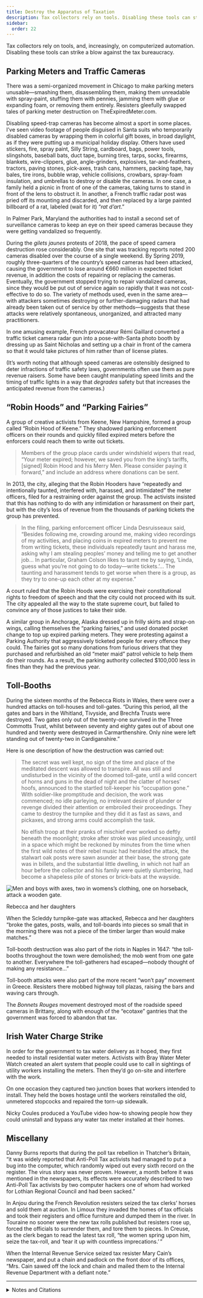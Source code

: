 ```yaml
---
title: Destroy the Apparatus of Taxation
description: Tax collectors rely on tools. Disabling these tools can strike a blow against the tax bureaucracy.
sidebar:
  order: 22
---
```


Tax collectors rely on tools, and, increasingly, on computerized automation.
Disabling these tools can strike a blow against the tax bureaucracy.

## <Badge text="Example" size="medium" /> Parking Meters and Traffic Cameras

There was a semi-organized movement in Chicago to make parking meters unusable—smashing them, disassembling them, making them unreadable with spray-paint, stuffing them with pennies, jamming them with glue or expanding foam, or removing them entirely.
Resisters gleefully swapped tales of parking meter destruction on TheExpiredMeter.com.

Disabling speed-trap cameras has become almost a sport in some places.
I’ve seen video footage of people disguised in Santa suits who temporarily disabled cameras by wrapping them in colorful gift boxes, in broad daylight, as if they were putting up a municipal holiday display.
Others have used stickers, fire, spray paint, Silly String, cardboard, bags, power tools, slingshots, baseball bats, duct tape, burning tires, tarps, socks, firearms, blankets, wire-clippers, glue, angle-grinders, explosives, tar-and-feathers, tractors, paving stones, pick-axes, trash cans, hammers, packing tape, hay bales, tire irons, bubble wrap, vehicle collisions, crowbars, spray-foam insulation, and umbrellas to destroy or disable the cameras.
In one case, a family held a picnic in front of one of the cameras, taking turns to stand in front of the lens to obstruct it.
In another, a French traffic radar post was pried off its mounting and discarded, and then replaced by a large painted billboard of a rat, labeled (wait for it) “<i lang="fr">rat d’art</i>.”

In Palmer Park, Maryland the authorities had to install a second set of surveillance cameras to keep an eye on their speed cameras because they were getting vandalized so frequently.

During the <i lang="fr">gilets jaunes</i> protests of 2018, the pace of speed camera destruction rose considerably.
One site that was tracking reports noted 200 cameras disabled over the course of a single weekend.
By Spring 2019, roughly three-quarters of the country’s speed cameras had been attacked, causing the government to lose around €660 million in expected ticket revenue, in addition the costs of repairing or replacing the cameras.
Eventually, the government stopped trying to repair vandalized cameras, since they would be put out of service again so rapidly that it was not cost-effective to do so.
The variety of methods used, even in the same area—with attackers sometimes destroying or further-damaging radars that had already been taken out of service by other methods—suggests that these attacks were relatively spontaneous, unorganized, and attracted many practitioners.

In one amusing example, French provacateur Rémi Gaillard converted a traffic ticket camera radar gun into a pose-with-Santa photo booth by dressing up as Saint Nicholas and setting up a chair in front of the camera so that it would take pictures of him rather than of license plates.

(It’s worth noting that although speed cameras are ostensibly designed to deter infractions of traffic safety laws, governments often use them as pure revenue raisers.
Some have been caught manipulating speed limits and the timing of traffic lights in a way that <em>degrades</em> safety but that increases the anticipated revenue from the cameras.)

## <Badge text="Example" size="medium" /> “Robin Hoods” and “Parking Fairies”

A group of creative activists from Keene, New Hampshire, formed a group called “Robin Hood of Keene.”
They shadowed parking enforcement officers on their rounds and quickly filled expired meters before the enforcers could reach them to write out tickets.

> Members of the group place cards under windshield wipers that read, “Your meter expired; however, we saved you from the king’s tariffs, [signed] Robin Hood and his Merry Men.
> Please consider paying it forward,” and include an address where donations can be sent.

In 2013, the city, alleging that the Robin Hooders have “repeatedly and intentionally taunted, interfered with, harassed, and intimidated” the meter officers, filed for a restraining order against the group.
The activists insisted that this has nothing to do with any intimidation or harassment on their part, but with the city’s loss of revenue from the thousands of parking tickets the group has prevented.

> In the filing, parking enforcement officer Linda Desruisseaux said, “Besides following me, crowding around me, making video recordings of my activities, and placing coins in expired meters to prevent me from writing tickets, these individuals repeatedly taunt and harass me, asking why I am stealing peoples’ money and telling me to get another job…
> In particular, Graham Colson likes to taunt me by saying, ‘Linda, guess what you’re not going to do today—write tickets.’…
> The taunting and harassment tends to get worse when there is a group, as they try to one-up each other at my expense.”

A court ruled that the Robin Hoods were exercising their constitutional rights to freedom of speech and that the city could not proceed with its suit.
The city appealed all the way to the state supreme court, but failed to convince any of those justices to take their side.

A similar group in Anchorage, Alaska dressed up in frilly skirts and strap-on wings, calling themselves the “parking fairies,” and used donated pocket change to top up expired parking meters.
They were protesting against a Parking Authority that aggressively ticketed people for every offence they could.
The fairies got so many donations from furious drivers that they purchased and refurbished an old “meter maid” patrol vehicle to help them do their rounds.
As a result, the parking authority collected $100,000 less in fines than they had the previous year.

## <Badge text="Examples" size="medium" /> Toll-Booths

During the sixteen months of the Rebecca Riots in Wales, there were over a hundred attacks on toll-houses and toll-gates.
“During this period, all the gates and bars in the Whitland, Tivyside, and Brechfa Trusts were destroyed.
Two gates only out of the twenty-one survived in the Three Commotts Trust, whilst between seventy and eighty gates out of about one hundred and twenty were destroyed in Carmarthenshire.
Only nine were left standing out of twenty-two in Cardiganshire.”

Here is one description of how the destruction was carried out:

> The secret was well kept, no sign of the time and place of the meditated descent was allowed to transpire.
> All was still and undisturbed in the vicinity of the doomed toll-gate, until a wild concert of horns and guns in the dead of night and the clatter of horses’ hoofs, announced to the startled toll-keeper his “occupation gone.”
> With soldier-like promptitude and decision, the work was commenced; no idle parleying, no irrelevant desire of plunder or revenge divided their attention or embroiled their proceedings.
> They came to destroy the turnpike and they did it as fast as saws, and pickaxes, and strong arms could accomplish the task.
>
> No elfish troop at their pranks of mischief ever worked so deftly beneath the moonlight; stroke after stroke was plied unceasingly, until in a space which might be reckoned by minutes from the time when the first wild notes of their rebel music had heralded the attack, the stalwart oak posts were sawn asunder at their base, the strong gate was in billets, and the substantial little dwelling, in which not half an hour before the collector and his family were quietly slumbering, had become a shapeless pile of stones or brick-bats at the wayside.

![Men and boys with axes, two in womens’s clothing, one on horseback, attack a wooden gate.](../../../assets/rebecca.gif)
<figcaption>Rebecca and her daughters</figcaption>

When the Scleddy turnpike-gate was attacked, Rebecca and her daughters “broke the gates, posts, walls, and toll-boards into pieces so small that in the morning there was not a piece of the timber larger than would make matches.”

Toll-booth destruction was also part of the riots in Naples in 1647: “the toll-booths throughout the town were demolished; the mob went from one gate to another.
Everywhere the toll-gatherers had escaped—nobody thought of making any resistance…”

Toll-booth attacks were also part of the more recent “won’t pay” movement in Greece.
Resisters there mobbed highway toll plazas, raising the bars and waving cars through.

The <i>Bonnets Rouges</i> movement destroyed most of the roadside speed cameras in Brittany, along with enough of the “ecotaxe” gantries that the government was forced to abandon that tax.

## <Badge text="Example" size="medium" /> Irish Water Charge Strike

In order for the government to tax water delivery as it hoped, they first needed to install residential water meters.
Activists with Bray Water Meter Watch created an alert system that people could use to call in sightings of utility workers installing the meters.
Then they’d go on-site and interfere with the work.

On one occasion they captured two junction boxes that workers intended to install.
They held the boxes hostage until the workers reinstalled the old, unmetered stopcocks and repaired the torn-up sidewalk.

Nicky Coules produced a YouTube video how-to showing people how they could uninstall and bypass any water tax meter installed at their homes.

## <Badge text="Example" size="medium" /> Miscellany

Danny Burns reports that during the poll tax rebellion in Thatcher’s Britain, “it was widely reported that Anti-Poll Tax activists had managed to put a bug into the computer, which randomly wiped out every sixth record on the register.
The virus story was never proven.
However, a month before it was mentioned in the newspapers, its effects were accurately described to two Anti-Poll Tax activists by two computer hackers one of whom had worked for Lothian Regional Council and had been sacked.”

In Anjou during the French Revolution resisters seized the tax clerks’ horses and sold them at auction.
In Limoux they invaded the homes of tax officials and took their registers and office furniture and dumped them in the river.
In Touraine no sooner were the new tax rolls published but resisters rose up, forced the officials to surrender them, and tore them to pieces.
In Creuse, as the clerk began to read the latest tax roll, “the women spring upon him, seize the tax-roll, and ‘tear it up with countless imprecations.’ ”

When the Internal Revenue Service seized tax resister Mary Cain’s newspaper, and put a chain and padlock on the front door of its offices, “Mrs. Cain sawed off the lock and chain and mailed them to the Internal Revenue Department with a defiant note.”

<hr />

<details>
<summary>Notes and Citations</summary>

* “Parking Meter Revolt: Frustration Over High Costs” CBS Chicago 24 March 2009
* [“Santa’s helpers disable naughty cameras in Tempe”](https://www.youtube.com/watch?v=T43LtGNFLPw&feature=youtu.be) (video)
* “Slaying Fuels Debate Over Speed Cameras” Associated Press 27 April 2009
* Ian [“Breaking News: Robin Hood Cases Dismissed!!”](https://freekeene.com/2013/12/04/breaking-news-robin-hood-cases-dismissed/) <i>Free Keene</i> 4 December 2013
* Ian [“NH Supreme Court Rules Fully in Favor of Keene’s Robin Hooders!”](https://freekeene.com/2016/12/27/nh-supreme-court-rules-fully-in-favor-of-keenes-robin-hooders/) <i>Free Keene</i> 27 December 2016
* Reamer, David [“The Anchorage parking fairies: How a $75 ticket started a movement”](https://www.adn.com/alaska-life/2020/01/06/the-anchorage-parking-fairies-how-a-75-ticket-started-a-movement/) <i>Anchorage Daily News</i> 5 January 2020
* Bozec, Daniel “Dordogne: un dimanche en famille "gilet jaune" devant le radar automatique à Lembras” <i>Sud Ouest</i> 9 December 2018
* Ingersoll, Geoffrey “Maryland Police Are Deploying Cameras To Watch Other Cameras” <i>Business Insider</i> 13 September 2012
* “Les radars automatiques neutralisés les uns après les autres” <i>Radars-auto.com</i> 25 November 2018; “Plus de 1 radar fixe sur 7 incendié en 2 mois” <i>Radars-audo.com</i> 15 January 2019
* Zanon, Philippe “Radars vandalisés: la carte de France de la colère” <i>Auto Plus</i> 7 December 2018
* Biet, Guillaume “ ‘Gilets jaunes’: la moitié des radars automatiques de France ont été mis hors service” <i>Europe1</i> 10 December 2018
* Allain, Camille “«Gilets jaunes»: Trop de radars dégradés, le centre de traitement des amendes de Rennes a du mal à verbaliser” <i>20 minutes</i> 15 January 2019
* Torgemen, Emille & Pelloli, Matthieu “Un demi-milliard d’euros : la facture salée des radars vandalisés” <i>Le Parisien</i> 22 January 2019
* “France Raises Speed Camera Destruction Estimate” <i>TheNewspaper.com</i> 4 March 2019
* “France: Profit sinks by $714 Million As Cameras Are Destroyed” <i>TheNewspaper.com</i> 1 April 2019
* Evans, Henry Tobit <i>Rebecca Riots!</i> (2010 ed.) pp. 11 (quoting from “Rebecca and Her Daughters” <i>The Red Dragon</i>, Vol. XI, 1887, p. 328; but I think that in its turn was quoting from “Rebecca” <i>The Quarterly Review</i> June 1844, p. 128), 17, 70
* von Reumont, Alfred <i>The Carafas of Maddaloni</i> (1854) p. 312
* Duportail, Judith [“Radars: en 2013, les automobilistes ont été moins flashés”](https://www.lefigaro.fr/automobile/2013/12/17/30002-20131217ARTFIG00464-radars-en-2013-les-automobilistes-ont-ete-moins-flashes.php) <i>Le Figaro</i>
* Burns, Danny <i>Poll Tax Rebellion</i> AK Press (1992), pp. 129–30
* Taine, Hippolyte <i>The French Revolution</i>, Vol I. (1897) pp. 16, 68 (note), 242, 280
* “Mary Cain, Mississippi Editor Who Fought U.S. Taxes, Dies” <i>New York Times</i> 8 May 1984

</details>
